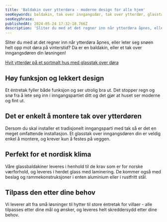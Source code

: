 ```yaml
---
title: 'Baldakin over ytterdøra - moderne design for alle hjem'
seoKeywords: baldakin, tak over inngangsdør, tak over ytterdør, glasstak, tak over dør
seoKeyphrase:
publishedAt: 2024-05-24 17:32:18.766Z
description: 'Sliter du med at det regner inn når ytterdøra åpnes, eller leter seg snøen helt opp mot døra på vinterstid? Da er en baldakin, eller et tak over inngangsdøren din løsningen!'
---
```


Sliter du med at det regner inn når ytterdøra åpnes, eller leter seg snøen helt opp mot døra på vinterstid? Da er en baldakin, eller et tak over inngangsdøren din løsningen!

[Hvit ytterdør på et sortmalt hus med glasstak over døra](https://cdn.sanity.io/images/csbn9wp4/transformed-data/e25f305845a13a0516d7625c21f061d5a3f3e5e8-1920x1080.png)

## Høy funksjon og lekkert design

Et éntretak fyller både funksjon og ser utrolig bra ut. Det stopper regn og snø fra å lete seg inn i inngangspartiet ditt og det gjør at huset ser moderne og fint ut.

## Det er enkelt å montere tak over ytterdøren

Dersom du skal installer et tradisjonelt inngangsparti med tak så er det en meget omfattende installasjon. Et glasstak over inngangsdøren din er veldig enkel å montere, og krever kun å festes på veggen.

## Perfekt for et nordisk klima

Våre glassbaldakiner leveres i henhold til de krav som er for norske værforhold, og leveres i herdet glass med laminering. De kommer også med beslag og rammekonstruksjoner i enten aluminium eller i rustfritt stål.

## Tilpass den etter dine behov

Vi leverer alt fra små løsninger til hytter til store éntretak for villaer - alle tilpasses etter dine mål og ønsker, og leveres helt skreddersydd etter dine behov.
